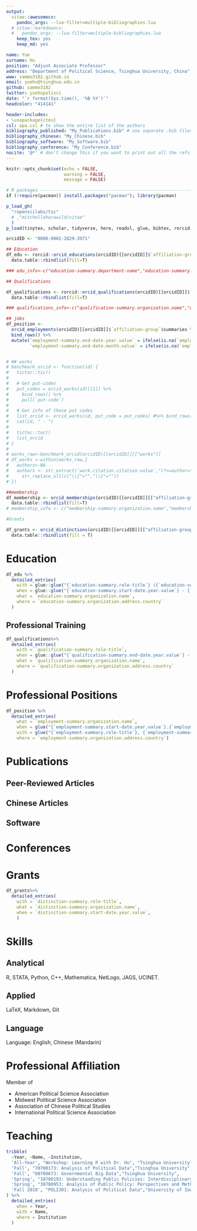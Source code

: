 ---
output: 
  vitae::awesomecv:
    pandoc_args: --lua-filter=multiple-bibliographies.lua
  # vitae::markdowncv:
  #   pandoc_args: --lua-filter=multiple-bibliographies.lua
    keep_tex: yes
    keep_md: yes

name: Yue
surname: Hu
position: "Adjunt Associate Professor"
address: "Department of Political Science, Tsinghua University, China"
www: sammo3182.github.io
email: yuehu@tsinghua.edu.cn
github: sammo3182
twitter: yuehupolisci
date: "`r format(Sys.time(), '%B %Y')`"
headcolor: "414141"

header-includes:
- \usepackage{ctex}
csl: apa.csl # to show the entire list of the authors
bibliography_published: "My_Publications.bib" # use separate .bib files and assign each of them a unique key: bibliography_*
bibliography_chinese: "My_Chinese.bib"
bibliography_software: "My_Software.bib"
bibliography_conference: "My_Conference.bib"
nocite: '@*' # don't change this if you want to print out all the refs
---

```{r setup, include=FALSE}
knitr::opts_chunk$set(echo = FALSE, 
                      warning = FALSE,
                      message = FALSE)

# R packages --------------------------------------------------------------
if (!require(pacman)) install.packages("pacman"); library(pacman)

p_load_gh(
  "ropenscilabs/tic" 
  # ,"mitchelloharawild/vitae"
  )
p_load(tinytex, scholar, tidyverse, here, readxl, glue, bibtex, rorcid, lubridate, vitae)

```

```{r orcidData, include=FALSE}

orcidID <- "0000-0002-2829-3971"

## Education
df_edu <- rorcid::orcid_educations(orcidID)[[orcidID]]$`affiliation-group`$summaries%>%
  data.table::rbindlist(fill=T)

### edu_info<-c("education-summary.department-name","education-summary.role-title","education-summary.start-date.year.value","education-summary.end-date.year.value","education-summary.organization.name","education-summary.organization.address.country")

## Qualifications

df_qualifications <- rorcid::orcid_qualifications(orcidID)[[orcidID]]$`affiliation-group`$summaries%>%
  data.table::rbindlist(fill=T)

### qualifications_info<-c("qualification-summary.organization.name","qualification-summary.role-title","qualification-summary.end-date.year.value","qualification-summary.end-date.month.value","qualification-summary.organization.address.country")

## jobs
df_position <-
  orcid_employments(orcidID)[[orcidID]]$`affiliation-group`$summaries %>% 
  bind_rows() %>% 
  mutate(`employment-summary.end-date.year.value` = ifelse(is.na(`employment-summary.end-date.year.value`), "Present", `employment-summary.end-date.year.value`), 
         `employment-summary.end-date.month.value` = ifelse(is.na(`employment-summary.end-date.month.value`), "", `employment-summary.end-date.month.value`))


# ## works
# benchmark_orcid <- function(id) {
#   tictoc::tic()
# 
#   # Get put-codes
#   put_codes = orcid_works(id)[[1]] %>%  
#     bind_rows() %>% 
#     pull(`put-code`)
# 
#   # Get info of those put codes
#   list_orcid <- orcid_works(id, put_code = put_codes) #%>% bind_rows()
#   cat(id, " - ")
# 
#   tictoc::toc()
#   list_orcid
# }
# 
# works_raw<-benchmark_orcid(orcidID)[[orcidID]][["works"]]
# df_works <-within(works_raw,{
#   authors<-NA
#   authors <- str_extract(`work.citation.citation-value`,"(?<=author=\\s\\{).*(?=\\}, year)")%>%
#     str_replace_all(c("\\{"="","\\}"=""))
# })

##membership
df_membership <- orcid_memberships(orcidID)[[orcidID]][["affiliation-group"]][["summaries"]]%>%
  data.table::rbindlist(fill=T)
# membership_info <- c("membership-summary.organization.name","membership-summary.organization.address.country")

#Grants

df_grants <- orcid_distinctions(orcidID)[[orcidID]][["affiliation-group"]][["summaries"]]%>%
  data.table::rbindlist(fill = T)

```


# Education 

```{r Education}
df_edu %>%
  detailed_entries(
    with = glue::glue("{`education-summary.role-title`} ({`education-summary.department-name`}) "),
    when = glue::glue("{`education-summary.start-date.year.value`} - {`education-summary.end-date.year.value`}"),
    what = `education-summary.organization.name`,
    where = `education-summary.organization.address.country`
  )
```

## Professional Training

```{r Qualifications}
df_qualifications%>%
  detailed_entries(
    with = `qualification-summary.role-title`,
    when = glue::glue("{`qualification-summary.end-date.year.value`} - {`qualification-summary.end-date.month.value`}"),
    what = `qualification-summary.organization.name`,
    where = `qualification-summary.organization.address.country`
  )
```

# Professional Positions
```{r ProfessionalPositions}
df_position %>% 
  detailed_entries(
    what = `employment-summary.organization.name`,
    when = glue("{`employment-summary.start-date.year.value`}.{`employment-summary.start-date.month.value`}--{`employment-summary.end-date.year.value`}.{`employment-summary.end-date.month.value`}"),
    with = glue("{`employment-summary.role-title`}, {`employment-summary.department-name`}"),
    where = `employment-summary.organization.address.country`)
```

# Publications

## Peer-Reviewed Articles

\begingroup
\setlength{\parindent}{-0.5in}
\setlength{\leftskip}{0.5in}

::: {#refs_published}
:::

\endgroup

## Chinese Articles

\begingroup
\setlength{\parindent}{-0.5in}
\setlength{\leftskip}{0.5in}

::: {#refs_chinese}
:::


\endgroup

## Software

\begingroup
\setlength{\parindent}{-0.5in}
\setlength{\leftskip}{0.5in}

::: {#refs_software}
:::

\endgroup

# Conferences

\begingroup
\setlength{\parindent}{-0.5in}
\setlength{\leftskip}{0.5in}

::: {#refs_conference}
:::

\endgroup


# Grants

```{r grants}
df_grants%>%
  detailed_entries(
    with = `distinction-summary.role-title`,
    what = `distinction-summary.organization.name`,
    when = `distinction-summary.start-date.year.value`,
    )
```

# Skills

## Analytical

R, STATA, Python, C++, Mathematica, NetLogo, JAGS, UCINET.

## Applied

LaTeX, Markdown, Git

## Language

Language: English, Chinese (Mandarin)


# Professional Affiliation

Member of 

* American Political Science Association
* Midwest Political Science Association
* Association of Chinese Political Studies
* International Political Science Association

# Teaching

```{r teaching}
tribble(
  ~Year, ~Name, ~Institution,
  'All-Year', "Workshop: Learning R with Dr. Hu", "Tsinghua University",
  'Fall', "70700173: Analysis of Political Data","Tsinghua University",
  'Fall', "80700673: Governmental Big Data","Tsinghua University",
  'Spring', "10700193: Understanding Public Policies: Interdisciplinary Perspectives and Practical Cases","Tsinghua University",
  'Spring', "30700953: Analysis of Public Policy: Perspectives and Methods","Tsinghua University",
  'Fall 2018', "POLI301: Analysis of Political Data","University of Iowa",
) %>% 
  detailed_entries(
    when = Year,
    with = Name, 
    where = Institution
  )
```
